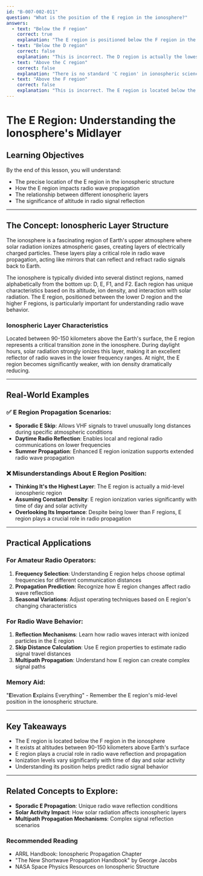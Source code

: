 ```yaml
---
id: "B-007-002-011"
question: "What is the position of the E region in the ionosphere?"
answers:
  - text: "Below the F region"
    correct: true
    explanation: "The E region is positioned below the F region in the ionosphere's vertical stratification. Specifically, it sits at an altitude between 90-150 kilometers above the Earth's surface, beneath the higher F region which extends from approximately 150-500 kilometers. This positioning is crucial for understanding radio wave propagation and how different ionospheric layers interact with radio signals."
  - text: "Below the D region"
    correct: false
    explanation: "This is incorrect. The D region is actually the lowest region in the ionosphere, located below the E region, typically at altitudes between 60-90 kilometers. The E region is positioned above the D region in the ionospheric structure."
  - text: "Above the C region"
    correct: false
    explanation: "There is no standard 'C region' in ionospheric science. This answer is fabricated and does not represent a real ionospheric layer. The standard recognized regions are D, E, F1, and F2, with E being positioned between the D and F regions."
  - text: "Above the F region"
    correct: false
    explanation: "This is incorrect. The E region is located below the F region, not above it. The F region is the highest and most important region for high-frequency radio wave propagation, extending from about 150-500 kilometers altitude."
---
```


# The E Region: Understanding the Ionosphere's Midlayer

## Learning Objectives
By the end of this lesson, you will understand:
- The precise location of the E region in the ionospheric structure
- How the E region impacts radio wave propagation
- The relationship between different ionospheric layers
- The significance of altitude in radio signal reflection

---

## The Concept: Ionospheric Layer Structure

The ionosphere is a fascinating region of Earth's upper atmosphere where solar radiation ionizes atmospheric gases, creating layers of electrically charged particles. These layers play a critical role in radio wave propagation, acting like mirrors that can reflect and refract radio signals back to Earth.

The ionosphere is typically divided into several distinct regions, named alphabetically from the bottom up: D, E, F1, and F2. Each region has unique characteristics based on its altitude, ion density, and interaction with solar radiation. The E region, positioned between the lower D region and the higher F regions, is particularly important for understanding radio wave behavior.

### Ionospheric Layer Characteristics

Located between 90-150 kilometers above the Earth's surface, the E region represents a critical transition zone in the ionosphere. During daylight hours, solar radiation strongly ionizes this layer, making it an excellent reflector of radio waves in the lower frequency ranges. At night, the E region becomes significantly weaker, with ion density dramatically reducing.

---

## Real-World Examples

### ✅ E Region Propagation Scenarios:
- **Sporadic E Skip**: Allows VHF signals to travel unusually long distances during specific atmospheric conditions
- **Daytime Radio Reflection**: Enables local and regional radio communications on lower frequencies
- **Summer Propagation**: Enhanced E region ionization supports extended radio wave propagation

### ❌ Misunderstandings About E Region Position:
- **Thinking It's the Highest Layer**: The E region is actually a mid-level ionospheric region
- **Assuming Constant Density**: E region ionization varies significantly with time of day and solar activity
- **Overlooking Its Importance**: Despite being lower than F regions, E region plays a crucial role in radio propagation

---

## Practical Applications

### For Amateur Radio Operators:
1. **Frequency Selection**: Understanding E region helps choose optimal frequencies for different communication distances
2. **Propagation Prediction**: Recognize how E region changes affect radio wave reflection
3. **Seasonal Variations**: Adjust operating techniques based on E region's changing characteristics

### For Radio Wave Behavior:
1. **Reflection Mechanisms**: Learn how radio waves interact with ionized particles in the E region
2. **Skip Distance Calculation**: Use E region properties to estimate radio signal travel distances
3. **Multipath Propagation**: Understand how E region can create complex signal paths

### Memory Aid:
"**E**levation **E**xplains Everything" - Remember the E region's mid-level position in the ionospheric structure.

---

## Key Takeaways

- The E region is located below the F region in the ionosphere
- It exists at altitudes between 90-150 kilometers above Earth's surface
- E region plays a crucial role in radio wave reflection and propagation
- Ionization levels vary significantly with time of day and solar activity
- Understanding its position helps predict radio signal behavior

---

## Related Concepts to Explore:
- **Sporadic E Propagation**: Unique radio wave reflection conditions
- **Solar Activity Impact**: How solar radiation affects ionospheric layers
- **Multipath Propagation Mechanisms**: Complex signal reflection scenarios

### Recommended Reading
- ARRL Handbook: Ionospheric Propagation Chapter
- "The New Shortwave Propagation Handbook" by George Jacobs
- NASA Space Physics Resources on Ionospheric Structure